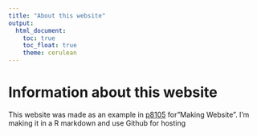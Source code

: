 ```yaml
---
title: "About this website"
output: 
  html_document:
    toc: true
    toc_float: true
    theme: cerulean
---
```


# Information about this website

This website was made as an example in [p8105](https://p8105.com/) for"Making Website". I'm making it in a R markdown and use Github for hosting





